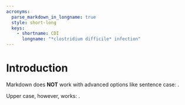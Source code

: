 ```yaml
---
acronyms:
  parse_markdown_in_longname: true
  style: short-long
  keys:
    - shortname: CDI
      longname: "*clostridium difficile* infection"
---
```


# Introduction {#intro}

Markdown does **NOT** work with advanced options like sentence case: \acr[case=sentence]{CDI}.

Upper case, however, works: \acr[case=upper, first_use=true]{CDI}.
